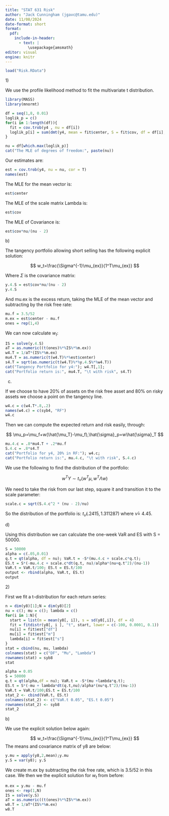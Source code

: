 ```yaml
---
title: "STAT 631 Risk"
author: "Jack Cunningham (jgavc@tamu.edu)"
date: 11/08/2024
date-format: short
format:
  pdf:
    include-in-header:
      - text: |
          \usepackage{amsmath}
editor: visual
engine: knitr
---
```


```r
load("Risk.RData")
```

1\)

We use the profile likelihood method to fit the multivariate t distribution.

```r
library(MASS)
library(mnormt)

df = seq(1,8, 0.01)
loglik_p = c()
for(i in 1:length(df)){
  fit = cov.trob(y4 , nu = df[i])
  loglik_p[i] = sum(dmt(y4, mean = fit$center, S = fit$cov, df = df[i], log = T))
}

nu = df[which.max(loglik_p)]
cat("The MLE of degrees of freedom:", paste(nu))
```

Our estimates are:

```r
est = cov.trob(y4, nu = nu, cor = T)
names(est)
```

The MLE for the mean vector is:

```r
est$center
```

The MLE of the scale matrix Lambda is:

```r
est$cov
```

The MLE of Covariance is:

```r
est$cov*nu/(nu - 2)
```

b\)

The tangency portfolio allowing short selling has the following explicit solution:

$$
w_t=\frac{\Sigma^{-1}\mu_{ex}}{1^T\mu_{ex}}
$$

Where $\Sigma$ is the covariance matrix:

```r
y.4.S = est$cov*nu/(nu - 2)
y.4.S
```

And mu.ex is the excess return, taking the MLE of the mean vector and subtracting by the risk free rate:

```r
mu.f = 3.5/52
m.ex = est$center - mu.f
ones = rep(1,4)
```

We can now calculate $w_t$:

```r
IS = solve(y.4.S)
aT = as.numeric((t(ones)%*%IS%*%m.ex))
w4.T = 1/aT*(IS%*%m.ex)
mu4.T = as.numeric(t(w4.T)%*%est$center)
s4.T = sqrt(as.numeric(t(w4.T)%*%y.4.S%*%w4.T))
cat("Tangency Portfolio for y4:"); w4.T[,1];
cat("Portfolio return is:", mu4.T, "\t with risk", s4.T)

```

c)  

If we choose to have 20% of assets on the risk free asset and 80% on risky assets we choose a point on the tangency line.

```r
w4.c = c(w4.T*.8,.2)
names(w4.c) = c(syb4, "RF")
w4.c
```

Then we can compute the expected return and risk easily, through:

$$
\mu_p=\mu_f+w(\hat{\mu_T}-\mu_f),\hat{\sigma}_p=w\hat{\sigma}_T
$$

```r
mu.4.c = .8*mu4.T + .2*mu.f
S.4.c = .8*s4.T
cat("Portfolio for y4, 20% in RF:"); w4.c;
cat("Portfolio return is:", mu.4.c, "\t with risk", S.4.c)
```

We use the following to find the distribution of the portfolio:

$$
w^TY\sim t_{\nu}(w^T\mu,w^T\Lambda w)
$$

We need to take the risk from our last step, square it and transition it to the scale parameter:

```r
scale.c = sqrt(S.4.c^2 * (nu - 2)/nu)
```

So the distribution of the portfolio is: $t_{\hat{\nu}}(.2415,1.311287)$ where $\hat{\nu}=$ 4.45.

d\)

Using this distribution we can calculate the one-week VaR and ES with S = 50000.

```r
S = 50000
alpha = c(.05,0.01)
q.t = qt(alpha, df = nu); VaR.t = -S*(mu.4.c + scale.c*q.t);
ES.t = S*(-mu.4.c + scale.c*dt(q.t, nu)/alpha*(nu+q.t^2)/(nu-1))
VaR.t = VaR.t/100; ES.t = ES.t/100
output <- rbind(alpha, VaR.t, ES.t)
output
```

2\)

First we fit a t-distribution for each return series:

```r
n = dim(y8)[1];N = dim(y8)[2]
nu = c(); mu = c(); lambda = c()
for(i in 1:N){
  start = list(m = mean(y8[, i]), s = sd(y8[,i]), df = 4)
  fit = fitdistr(y8[, i ], "t", start, lower = c(-100, 0.0001, 0.1))
  nu[i] = fit$est["df"]
  mu[i] = fit$est["m"]
  lambda[i] = fit$est["s"]
}
stat = cbind(nu, mu, lambda)
colnames(stat) = c("DF", "Mu", "Lambda")
rownames(stat) = syb8
stat
```

```r
alpha = 0.05
S = 50000
q.t = qt(alpha,df = nu); VaR.t = -S*(mu +lambda*q.t);
ES.t = S*(-mu + lambda*dt(q.t,nu)/alpha*(nu*q.t^2)/(nu-1))
VaR.t = VaR.t/100;ES.t = ES.t/100
stat_2 <- cbind(VaR.t, ES.t)
colnames(stat_2) <- c("VaR.t 0.05", "ES.t 0.05")
rownames(stat_2) <- syb8
stat_2

```

b\)

We use the explicit solution below again:

$$
w_t=\frac{\Sigma^{-1}\mu_{ex}}{1^T\mu_{ex}}
$$
The means and covariance matrix of y8 are below:

```r
y.mu = apply(y8,2,mean);y.mu
y.S = var(y8); y.S
```

We create m.ex by subtracting the risk free rate, which is 3.5/52 in this case. We then we the explicit solution for $w_t$ from before:

```r
m.ex = y.mu - mu.f
ones <- rep(1,N)
IS = solve(y.S)
aT = as.numeric((t(ones)%*%IS%*%m.ex))
w8.T = 1/aT*(IS%*%m.ex)
w8.T
```
